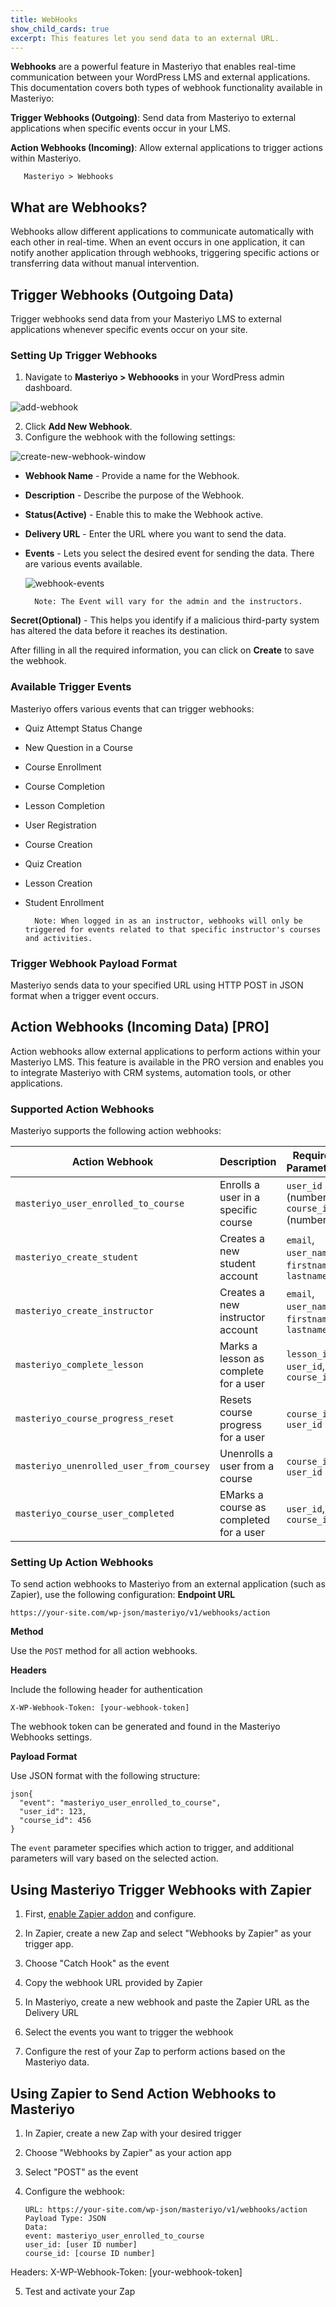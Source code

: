 ```yaml
---
title: WebHooks
show_child_cards: true
excerpt: This features let you send data to an external URL.
---
```


**Webhooks** are a powerful feature in Masteriyo that enables real-time communication between your WordPress LMS and external applications. This documentation covers both types of webhook functionality available in Masteriyo:

**Trigger Webhooks (Outgoing)**: Send data from Masteriyo to external applications when specific events occur in your LMS.        

**Action Webhooks (Incoming)**: Allow external applications to trigger actions within Masteriyo.        

       Masteriyo > Webhooks

## What are Webhooks?
Webhooks allow different applications to communicate automatically with each other in real-time. When an event occurs in one application, it can notify another application through webhooks, triggering specific actions or transferring data without manual intervention.

## Trigger Webhooks (Outgoing Data)
Trigger webhooks send data from your Masteriyo LMS to external applications whenever specific events occur on your site.

### Setting Up Trigger Webhooks
1. Navigate to **Masteriyo > Webhoooks** in your WordPress admin dashboard.        

![add-webhook](https://github.com/Masteriyo/masteriyo-docs/assets/75772539/c5b68258-288b-4282-9a2e-ef6722e0410b)

2. Click **Add New Webhook**.
3. Configure the webhook with the following settings:

![create-new-webhook-window](https://github.com/Masteriyo/masteriyo-docs/assets/75772539/559f9e6f-d91d-461b-9e9c-90e3da7d0938)

- **Webhook Name** - Provide a name for the Webhook.
- **Description** - Describe the purpose of the Webhook.
- **Status(Active)** - Enable this to make the Webhook active.
- **Delivery URL** - Enter the URL where you want to send the data.
- **Events** - Lets you select the desired event for sending the data. There are various events available.        

  ![webhook-events](https://github.com/Masteriyo/masteriyo-docs/assets/75772539/5ad2effe-29a8-44df-9628-ae034c498a70)        

        Note: The Event will vary for the admin and the instructors.

**Secret(Optional)** - This helps you identify if a malicious third-party system has altered the data before it reaches its destination.

After filling in all the required information, you can click on **Create** to save the webhook.        

### Available Trigger Events
Masteriyo offers various events that can trigger webhooks:
- Quiz Attempt Status Change        
- New Question in a Course        
- Course Enrollment        
- Course Completion        
- Lesson Completion        
- User Registration        
- Course Creation        
- Quiz Creation        
- Lesson Creation        
- Student Enrollment        

        Note: When logged in as an instructor, webhooks will only be triggered for events related to that specific instructor's courses and activities.

### Trigger Webhook Payload Format        

Masteriyo sends data to your specified URL using HTTP POST in JSON format when a trigger event occurs.

## Action Webhooks (Incoming Data) [PRO]
Action webhooks allow external applications to perform actions within your Masteriyo LMS. This feature is available in the PRO version and enables you to integrate Masteriyo with CRM systems, automation tools, or other applications.

### Supported Action Webhooks
Masteriyo supports the following action webhooks:        

| **Action Webhook** | **Description**                                                                 | **Required Parameters**                                                                 |
|----------------|---------------------------------------------------------------------------|------------------------------------------|
| `masteriyo_user_enrolled_to_course` | Enrolls a user in a specific course                  | `user_id` (number), `course_id` (number) |
| `masteriyo_create_student`  | Creates a new student account     | `email`, `user_name`, `firstname`, `lastname` |
| `masteriyo_create_instructor`  | Creates a new instructor account   | `email`, `user_name`, `firstname`, `lastname` |
| `masteriyo_complete_lesson` | Marks a lesson as complete for a user | `lesson_id`, `user_id`, `course_id`|
| `masteriyo_course_progress_reset`  | Resets course progress for a user |`course_id`, `user_id` |
| `masteriyo_unenrolled_user_from_coursey` | Unenrolls a user from a course   | `course_id`, `user_id` |
| `masteriyo_course_user_completed` | EMarks a course as completed for a user | `user_id`, `course_id` |

### Setting Up Action Webhooks
To send action webhooks to Masteriyo from an external application (such as Zapier), use the following configuration:
**Endpoint URL**
```
https://your-site.com/wp-json/masteriyo/v1/webhooks/action
```
**Method**      

Use the `POST` method for all action webhooks.

**Headers**     

Include the following header for authentication       

`X-WP-Webhook-Token: [your-webhook-token]`      

The webhook token can be generated and found in the Masteriyo Webhooks settings.

**Payload Format**        

Use JSON format with the following structure:
```
json{
  "event": "masteriyo_user_enrolled_to_course",
  "user_id": 123,
  "course_id": 456
}
```        

The `event` parameter specifies which action to trigger, and additional parameters will vary based on the selected action.

## Using Masteriyo Trigger Webhooks with Zapier
1. First, [enable Zapier addon](https://docs.masteriyo.com/premium-addons/zapier-integration) and configure.

2. In Zapier, create a new Zap and select "Webhooks by Zapier" as your trigger app.       
3. Choose "Catch Hook" as the event       
4. Copy the webhook URL provided by Zapier       
5. In Masteriyo, create a new webhook and paste the Zapier URL as the Delivery URL       
6. Select the events you want to trigger the webhook       
7. Configure the rest of your Zap to perform actions based on the Masteriyo data.       

## Using Zapier to Send Action Webhooks to Masteriyo

1. In Zapier, create a new Zap with your desired trigger       
2. Choose "Webhooks by Zapier" as your action app       
3. Select "POST" as the event       
4. Configure the webhook:       

       URL: https://your-site.com/wp-json/masteriyo/v1/webhooks/action
       Payload Type: JSON
       Data:
       event: masteriyo_user_enrolled_to_course
       user_id: [user ID number]
       course_id: [course ID number]

Headers:
       X-WP-Webhook-Token: [your-webhook-token]

5. Test and activate your Zap
